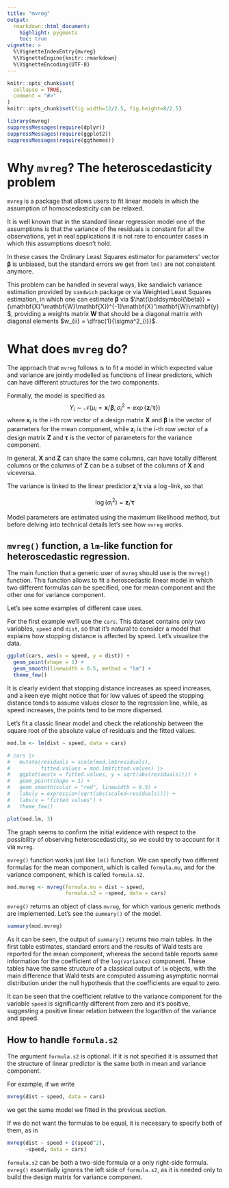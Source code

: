 ```yaml
---
title: "mvreg"
output:
  rmarkdown::html_document:
    highlight: pygments
    toc: true
vignette: >
  %\VignetteIndexEntry{mvreg}
  %\VignetteEngine{knitr::rmarkdown}
  %\VignetteEncoding{UTF-8}
---
```


```r
knitr::opts_chunk$set(
  collapse = TRUE,
  comment = "#>"
)
knitr::opts_chunk$set(fig.width=12/2.5, fig.height=8/2.5)
```

```r
library(mvreg)
suppressMessages(require(dplyr))
suppressMessages(require(ggplot2))
suppressMessages(require(ggthemes))
```

# Why `mvreg`? The heteroscedasticity problem

`mvreg` is a package that allows users to fit linear models in which the assumption of homoscedasticity can be relaxed.

It is well known that in the standard linear regression model one of the assumptions is that the variance of the residuals is constant for all the observations, yet in real applications it is not rare to encounter cases in which this assumptions doesn't hold.

In these cases the Ordinary Least Squares estimator for parameters' vector $\boldsymbol{\beta}$ is unbiased, but the standard errors we get from `lm()` are not consistent anymore.

This problem can be handled in several ways, like sandwich variance estimation provided by `sandwich` package or via Weighted Least Squares estimation, in which one can estimate $\boldsymbol{\beta}$ via $\hat{\boldsymbol{\beta}} = (\mathbf{X}'\mathbf{W}\mathbf{X})^{-1}\mathbf{X}'\mathbf{W}\mathbf{y}$, providing a weights matrix $\mathbf{W}$ that should be a diagonal matrix with diagonal elements $w_{ii} = \dfrac{1}{\sigma^2_{i}}$.

# What does `mvreg` do?
The approach that `mvreg` follows is to fit a model in which expected value and variance are jointly modelled as functions of linear predictors, which can have different structures for the two components. 

Formally, the model is specified as $$Y_i \sim \mathcal{N}\left(\mu_i = \mathbf{x}_i'\boldsymbol{\beta}, \sigma^2_i = \exp\left\{\mathbf{z}_i'\boldsymbol{\tau}\right\}\right)$$
where $\mathbf{x}_i$ is the $i$-th row vector of a design matrix $\mathbf{X}$ and $\boldsymbol{\beta}$ is the vector of parameters for the mean component, while $\mathbf{z}_i$ is the $i$-th row vector of a design matrix $\mathbf{Z}$ and $\boldsymbol{\tau}$ is the vector of parameters for the variance component.

In general, $\mathbf{X}$ and $\mathbf{Z}$ can share the same columns, can have totally different columns or the columns of $\mathbf{Z}$ can be a subset of the columns of $\mathbf{X}$ and viceversa.

The variance is linked to the linear predictor $\mathbf{z}_i'\boldsymbol{\tau}$ via a $\log$-link, so that 

$$\log{(\sigma^2_i)} = \mathbf{z}_i'\boldsymbol{\tau}$$

Model parameters are estimated using the maximum likelihood method, but before delving into technical details let's see how `mvreg` works.

## `mvreg()` function, a `lm`-like function for heteroscedastic regression.

The main function that a generic user of `mvreg` should use is the `mvreg()` function. 
This function allows to fit a heroscedastic linear model in which two different formulas can be specified, one for mean component and the other one for variance component.

Let's see some examples of different case uses.

For the first example we'll use the `cars`. This dataset contains only two variables, `speed` and `dist`, so that it's natural to consider a model that explains how stopping distance is affected by speed. Let's visualize the data.

```r
ggplot(cars, aes(x = speed, y = dist)) + 
  geom_point(shape = 1) + 
  geom_smooth(linewidth = 0.5, method = "lm") +
  theme_few()
```

It is clearly evident that stopping distance increases as speed increases, and a keen eye might notice that for low values of speed the stopping distance tends to assume values closer to the regression line, while, as speed increases, the points tend to be more dispersed.

Let's fit a classic linear model and check the relationship between the square root of the absolute value of residuals and the fitted values.

```r
mod.lm <- lm(dist ~ speed, data = cars)
```

```r
# cars |>
#   mutate(residuals = scale(mod.lm$residuals), 
#          fitted.values = mod.lm$fitted.values) |> 
#   ggplot(aes(x = fitted.values, y = sqrt(abs(residuals)))) + 
#   geom_point(shape = 1) + 
#   geom_smooth(color = "red", linewidth = 0.5) + 
#   labs(y = expression(sqrt(abs(scaled~residuals)))) +
#   labs(x = "fitted values") + 
#   theme_few()

plot(mod.lm, 3)
```

The graph seems to confirm the initial evidence with respect to the possibility of observing heteroscedasticity, so we could try to account for it via `mvreg`.

`mvreg()` function works just like `lm()` function. We can specify two different formulas for the mean component, which is called `formula.mu`, and for the variance component, which is called `formula.s2`.

```r
mod.mvreg <- mvreg(formula.mu = dist ~ speed, 
                   formula.s2 = ~speed, data = cars)
```

`mvreg()` returns an object of class `mvreg`, for which various generic methods are implemented.
Let's see the `summary()` of the model.

```r
summary(mod.mvreg)
```
As it can be seen, the output of `summary()` returns two main tables. In the first table estimates, standard errors and the results of Wald tests are reported for the mean component, whereas the second table reports same information for the coefficient of the `log(variance)` component. These tables have the same structure of a classical output of `lm` objects, with the main difference that Wald tests are computed assuming asymptotic normal distribution under the null hypothesis that the coefficients are equal to zero.

It can be seen that the coefficient relative to the variance component for the variable `speed` is significantly different from zero and it's positive, suggesting a positive linear relation between the logarithm of the variance and speed.

## How to handle `formula.s2`
The argument `formula.s2` is optional. If it is not specified it is assumed that the structure of linear predictor is the same both in mean and variance component.

For example, if we write

```r
mvreg(dist ~ speed, data = cars)
```

we get the same model we fitted in the previous section.

If we do not want the formulas to be equal, it is necessary to specify both of them, as in 

```r
mvreg(dist ~ speed + I(speed^2),
      ~speed, data = cars)
```
`formula.s2` can be both a two-side formula or a only right-side formula. `mvreg()` essentially ignores the left side of `formula.s2`, as it is needed only to build the design matrix for variance component.






